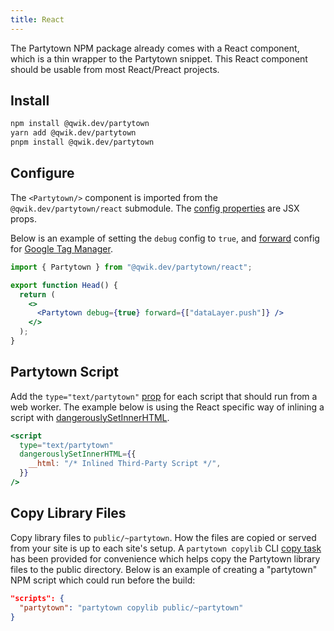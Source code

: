 ```yaml
---
title: React
---
```


The Partytown NPM package already comes with a React component, which is a thin wrapper to the Partytown snippet. This React component should be usable from most React/Preact projects.

## Install

```bash
npm install @qwik.dev/partytown
yarn add @qwik.dev/partytown
pnpm install @qwik.dev/partytown
```

## Configure

The `<Partytown/>` component is imported from the `@qwik.dev/partytown/react` submodule. The [config properties](/configuration) are JSX props.

Below is an example of setting the `debug` config to `true`, and [forward](/forwarding-events) config for [Google Tag Manager](/google-tag-manager).

```jsx
import { Partytown } from "@qwik.dev/partytown/react";

export function Head() {
  return (
    <>
      <Partytown debug={true} forward={["dataLayer.push"]} />
    </>
  );
}
```

## Partytown Script

Add the `type="text/partytown"` [prop](/partytown-scripts) for each script that should run from a web worker. The example below is using the React specific way of inlining a script with [dangerouslySetInnerHTML](https://react.dev/reference/react-dom/components/common#dangerously-setting-the-inner-html).

```jsx
<script
  type="text/partytown"
  dangerouslySetInnerHTML={{
    __html: "/* Inlined Third-Party Script */",
  }}
/>
```

## Copy Library Files

Copy library files to `public/~partytown`. How the files are copied or served from your site is up to each site's setup. A `partytown copylib` CLI [copy task](/copy-library-files) has been provided for convenience which helps copy the Partytown library files to the public directory. Below is an example of creating a "partytown" NPM script which could run before the build:

```json
"scripts": {
  "partytown": "partytown copylib public/~partytown"
}
```
